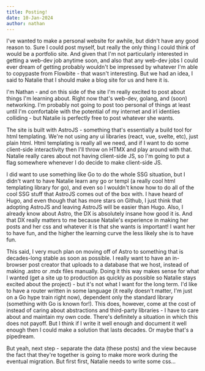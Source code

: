 ```yaml
---
title: Posting!
date: 10-Jan-2024
author: nathan
---
```


I've wanted to make a personal website for awhile, but didn't have any good reason to.
Sure I could post myself, but really the only thing I could think of would be a portfolio
site. And given that I'm not particularly interested in getting a web-dev job anytime
soon, and also that any web-dev jobs I could ever dream of getting probably wouldn't be
impressed by whatever I'm able to copypaste from Flowbite - that wasn't interesting. But
we had an idea, I said to Natalie that I should make a blog site for us and here it is.

I'm Nathan - and on this side of the site I'm really excited to post about things I'm
learning about. Right now that's web-dev, golang, and (soon) networking. I'm probably not
going to post too personal of things at least until I'm comfortable with the potential of
my internet and irl identiies colliding - but Natalie is perfectly free to post whatever
she wants.

The site is built with AstroJS - something that's essentially a build tool for html
templating. We're not using any ui libraries (react, vue, svelte, etc), just plain html.
Html templating is really all we need, and if I want to do some client-side interactivity
then I'll throw on HTMX and play around with that. Natalie really cares about not having
client-side JS, so I'm going to put a flag somewhere whenever I do decide to make
client-side JS.

I did want to use something like Go to do the whole SSG situation, but I didn't want to
have Natalie learn any go or templ (a really cool html templating library for go), and
even so I wouldn't know how to do all of the cool SSG stuff that AstroJS comes out of the
box with. I have heard of Hugo, and even though that has more stars on Github, I just
think that adopting AstroJS and leaving AstroJS will be easier than Hugo. Also, I already
know about Astro, the DX is absolutely insane how good it is. And that DX really matters
to me because Natalie's experience in making her posts and her css and whatever it is that
she wants is important! I want her to have fun, and the higher the learning curve the less
likely she is to have fun.

This said, I very much plan on moving off of Astro to something that is decades-long
stable as soon as possible. I really want to have an in-browser post creator that uploads
to a database that we host, instead of making .astro or .mdx files manually. Doing it this
way makes sense for what I wanted (get a site up to production as quickly as possible so
Natalie stays excited about the project) - but it's not what I want for the long term. I'd
like to have a router written in some language (it really doesn't matter, I'm just on a Go
hype train right now), dependent only the standard library (something with Go is known
for!). This does, however, come at the cost of instead of caring about abstractions and
third-party libraries - I have to care about and maintain my own code. There's definitely
a situation in which this does not payoff. But I think if I write it well enough and
document it well enough then I could make a solution that lasts decades. Or maybe that's a
pipedream.

But yeah, next step - separate the data (these posts) and the view because the fact that
they're together is going to make more work during the eventual migration. But first
first, Natalie needs to write some css...
